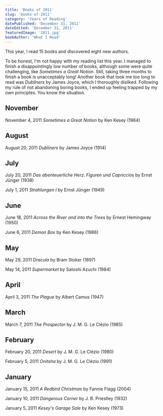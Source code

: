 ```yaml
---
title: 'Books of 2011'
slug: 'books-of-2011'
category: 'Years of Reading'
datePublished: 'December 31, 2011'
dateEdited: 'December 31, 2011'
featuredImage: '2011.jpg'
bookAuthor: 'What I Read'
---
```


This year, I read 15 books and discovered eight new authors.

To be honest, I'm not happy with my reading list this year. I managed to finish
a disappointingly low number of books, although some were quite challenging,
like _Sometimes a Great Notion_. Still, taking three months to finish a book is
unacceptably long! Another book that took me too long to read was _Dubliners_ by
James Joyce, which I thoroughly disliked. Following my rule of not abandoning
boring books, I ended up feeling trapped by my own principles. You know the
situation.

## November

November 4, 2011 _Sometimes a Great Notion_ by Ken Kesey (1964)

## August

August 20, 2011 _Dubliners_ by James Joyce (1914)

## July

July 20, 2011 _Das abenteuerliche Herz. Figuren und Capriccios_ by Ernst Jünger
(1938)

July 1, 2011 _Strahlungen I_ by Ernst Jünger (1949)

## June

June 18, 2011 _Across the River and into the Trees_ by Ernest Hemingway (1950)

June 6, 2011 _Demon Box_ by Ken Kesey (1986)

## May

May 29, 2011 _Dracula_ by Bram Stoker (1897)

May 14, 2011 _Supermarket_ by Satoshi Azuchi (1984)

## April

April 3, 2011 _The Plague_ by Albert Camus (1947)

## March

March 7, 2011 _The Prospector_ by J. M. G. Le Clézio (1985)

## February

February 20, 2011 _Desert_ by J. M. G. Le Clézio (1980)

February 5, 2011 _Onitsha_ by J. M. G. Le Clézio (1991)

## January

January 15, 2011 _A Redbird Christmas_ by Fannie Flagg (2004)

January 10, 2011 _Dangerous Corner_ by J. B. Priestley (1932)

January 5, 2011 _Kesey's Garage Sale_ by Ken Kesey (1973)

